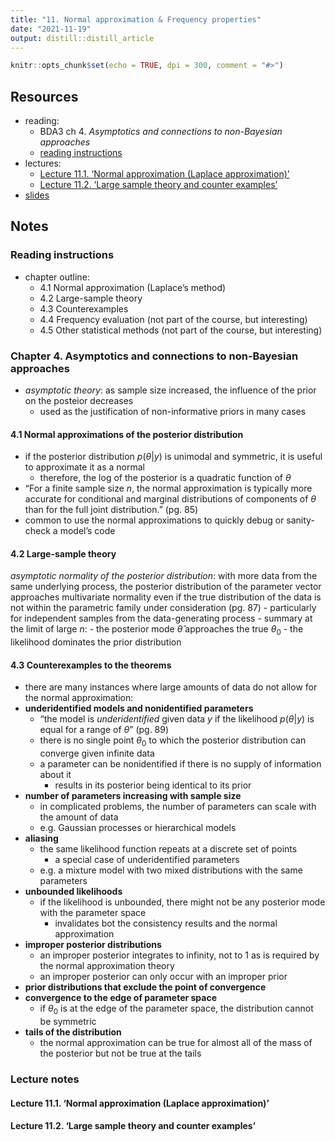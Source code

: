 ```yaml
---
title: "11. Normal approximation & Frequency properties"
date: "2021-11-19"
output: distill::distill_article
---
```


```r
knitr::opts_chunk$set(echo = TRUE, dpi = 300, comment = "#>")
```

## Resources

- reading:
  - BDA3 ch 4. *Asymptotics and connections to non-Bayesian approaches*
  - [reading instructions](../reading-instructions/BDA3_ch04_reading-instructions.pdf)
- lectures:
  - [Lecture 11.1. 'Normal approximation (Laplace approximation)'](https://aalto.cloud.panopto.eu/Panopto/Pages/Viewer.aspx?id=e22fedc7-9fd3-4d1e-8318-ab1000ca45a4)
  - [Lecture 11.2. 'Large sample theory and counter examples'](https://aalto.cloud.panopto.eu/Panopto/Pages/Viewer.aspx?id=a8e38a95-a944-4f3d-bf95-ab1000dbdf73)
- [slides](../slides/slides_ch04.pdf)

## Notes

### Reading instructions

- chapter outline:
  - 4.1 Normal approximation (Laplace’s method)
  - 4.2 Large-sample theory
  - 4.3 Counterexamples
  - 4.4 Frequency evaluation (not part of the course, but interesting)
  - 4.5 Other statistical methods (not part of the course, but interesting)

### Chapter 4. Asymptotics and connections to non-Bayesian approaches

- *asymptotic theory*: as sample size increased, the influence of the prior on the posteior decreases
  - used as the justification of non-informative priors in many cases

#### 4.1 Normal approximations of the posterior distribution

- if the posterior distribution $p(\theta|y)$ is unimodal and symmetric, it is useful to approximate it as a normal
  - therefore, the log of the posterior is a quadratic function of $\theta$
- "For a finite sample size $n$, the normal approximation is typically more accurate for conditional and marginal distributions of components of $\theta$ than for the full joint distribution." (pg. 85)
- common to use the normal approximations to quickly debug or sanity-check a model's code

#### 4.2 Large-sample theory

*asymptotic normality of the posterior distribution*: with more data from the same underlying process, the posterior distribution of the parameter vector approaches multivariate normality even if the true distribution of the data is not within the parametric family under consideration (pg. 87)
  - particularly for independent samples from the data-generating process
- summary at the limit of large $n$:
  - the posterior mode $\hat\theta$ approaches the true $\theta_0$
  - the likelihood dominates the prior distribution

#### 4.3 Counterexamples to the theorems

- there are many instances where large amounts of data do not allow for the normal approximation:
- **underidentified models and nonidentified parameters**
  - "the model is *underidentified* given data $y$ if the likelihood $p(\theta|y)$ is equal for a range of $\theta$" (pg. 89)
  - there is no single point $\theta_0$ to which the posterior distribution can converge given infinite data
  - a parameter can be nonidentified if there is no supply of information about it
    - results in its posterior being identical to its prior
- **number of parameters increasing with sample size**
  - in complicated problems, the number of parameters can scale with the amount of data
  - e.g. Gaussian processes or hierarchical models
- **aliasing**
  - the same likelihood function repeats at a discrete set of points
    - a special case of underidentified parameters
  - e.g. a mixture model with two mixed distributions with the same parameters
- **unbounded likelihoods**
  - if the likelihood is unbounded, there might not be any posterior mode with the parameter space
    - invalidates bot the consistency results and the normal approximation
- **improper posterior distributions**
  - an improper posterior integrates to infinity, not to 1 as is required by the normal approximation theory
  - an improper posterior can only occur with an improper prior
- **prior distributions that exclude the point of convergence**
- **convergence to the edge of parameter space**
  - if $\theta_0$ is at the edge of the parameter space, the distribution cannot be symmetric
- **tails of the distribution**
  - the normal approximation can be true for almost all of the mass of the posterior but not be true at the tails

### Lecture notes

#### Lecture 11.1. 'Normal approximation (Laplace approximation)'



#### Lecture 11.2. 'Large sample theory and counter examples'

